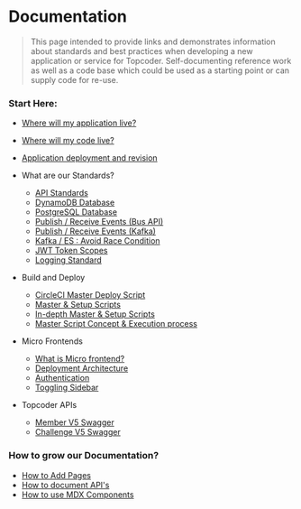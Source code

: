 
# Documentation

> This page intended to provide links and demonstrates information about standards and best practices when developing a new application or service for Topcoder.
> Self-documenting reference work as well as a code base which could be used as a starting point or can supply code for re-use.

### Start Here:
- [Where will my application live?](/model/introduction/topcoder-applications)
- [Where will my code live?](/model/introduction/topcoder-code)
- [Application deployment and revision](/model/introduction/topcoder-deploy-revise)
- What are our Standards?
  - [API Standards](/model/standards/api-standards)
  - [DynamoDB Database](/model/standards/dynamodb-database)
  - [PostgreSQL Database](/model/standards/postgresql-database)
  - [Publish / Receive Events (Bus API)](/model/standards/publish-receive-events)
  - [Publish / Receive Events (Kafka)](/model/standards/kafka-publish-receive-events)
  - [Kafka / ES : Avoid Race Condition](/model/standards/kafka-es-avoid-race-condition)
  - [JWT Token Scopes](/model/standards/jwt-token-scopes)
  - [Logging Standard](/model/standards/logging-standard)

- Build and Deploy
  - [CircleCI Master Deploy Script](/model/build-and-deploy/circleci-master-deploy-script)
  - [Master & Setup Scripts](/model/build-and-deploy/master-setup-scripts)
  - [In-depth Master & Setup Scripts](/model/build-and-deploy/in-depth-master-setup-scripts)
  - [Master Script Concept & Execution process](/model/build-and-deploy/master-script-concept-execution-process)

- Micro Frontends
  - [What is Micro frontend?](/model/micro-frontends/what-is-mfe)
  - [Deployment Architecture](/model/micro-frontends/deployment-architecture-mfe)
  - [Authentication](/model/micro-frontends/auth-demo)
  - [Toggling Sidebar](/model/micro-frontends/no-sidebar-demo)

- Topcoder APIs
  - [Member V5 Swagger](/model/topcoder-apis/member-v5-swagger)
  - [Challenge V5 Swagger](/model/topcoder-apis/challenge-v5-swagger)
  
### How to grow our Documentation?
- [How to Add Pages](/model/help/add-pages)
- [How to document API's](/model/help/api-example)
- [How to use MDX Components](/model/help/mdx-component-example)

<Copyright />
